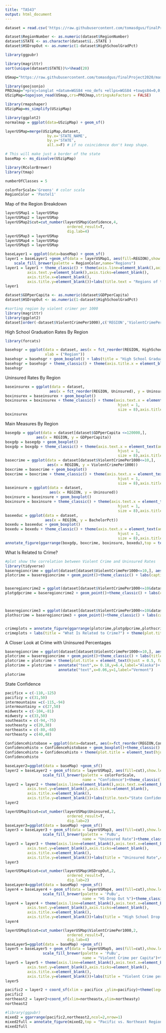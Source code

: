 ```yaml
---
title: "TA543"
output: html_document
---
```


```r
dataset = read.csv('https://raw.githubusercontent.com/tomasdgus/finalProject2020/master/dataset543.csv')
```

```r
dataset$RegionNumber <- as.numeric(dataset$RegionNumber)
dataset$STATE <- as.character(dataset$ï..STATE )
dataset$HSDropOut <- as.numeric(1-dataset$HighSchoolGradPct)
```

```r
library(ggpubr)
```

```r
library(magrittr)
sort(unique(dataset$STATE))%>%head(20)
```

```r
USmap="https://raw.githubusercontent.com/tomasdgus/finalProject2020/master/states.json"
```

```r
library(geojsonio)
PROJmap="+proj=longlat +datum=WGS84 +no_defs +ellps=WGS84 +towgs84=0,0,0"
USzipMap=topojson_read(USmap,crs=PROJmap,stringsAsFactors = FALSE)
```

```r
library(rmapshaper)
USzipMap=ms_simplify(USzipMap)
```

```r
library(ggplot2)
normalmap = ggplot(data=USzipMap) + geom_sf()
```

```r
layerUSMap=merge(USzipMap,dataset, 
                   by.x='STATE_NAME', 
                   by.y='STATE',
                   all.x=F) # if no coincidence don't keep shape.
```


```r
# This will make just a border of the state
baseMap <- ms_dissolve(USzipMap)
```

```r
library(RColorBrewer)
library(tmap)
```

```r
numberOfClasses = 5
```


```r
colorForScale='Greens' # color scale
RegionColor = 'Pastel1'
```

Map of the Region Breakdown
```r
layerUSMap1 = layerUSMap
layerUSMap2 = layerUSMap
layerUSMap2$cut=cut_number(layerUSMap$Confidence,4,
                            ordered_result=T,
                            dig.lab=4)
layerUSMap3 = layerUSMap
layerUSMap4 = layerUSMap
layerUSMap5 = layerUSMap
```

```r
baseLayer1 = ggplot(data=baseMap) + geom_sf()
layer1 = baseLayer1 +geom_sf(data = layerUSMap1, aes(fill=REGION),show.legend = T)+
    scale_fill_brewer(palette = RegionColor,name="Regions")
layer1 = layer1 + theme_classic() + theme(axis.line=element_blank(),axis.text.x=element_blank(),
          axis.text.y=element_blank(),axis.ticks=element_blank(),
          axis.title.x=element_blank(),
          axis.title.y=element_blank())+labs(title.text = "Regions of the U.S.",caption.text = "Source: U.S. National Park Service")+theme(plot.title = element_text(hjust=0.75),plot.caption = element_text(hjust=1.5))
layer1
```


```r
dataset$GDPperCapita <- as.numeric(dataset$GDPperCapita)
dataset$HSDropOut <- as.numeric(1-dataset$HighSchoolGradPct)
```


```r
#sorting region by violent crimer per 1000
library(magrittr)
library(ggplot2)
dataset[order(-dataset$ViolentCrimePer1000),c('REGION','ViolentCrimePer1000')]%>%head(20)
```

High School Graduation Rates By Region
```r
library(forcats)

```
```r
basehsgr = ggplot(data = dataset, aes(x = fct_reorder(REGION, HighSchoolGradPct),y = HighSchoolGradPct),
                  xlab = ("Region"))
basehsgr = basehsgr + geom_boxplot() + labs(title = "High School Graduation Rates By Region")
basehsgr = basehsgr + theme_classic() + theme(axis.title.x = element_blank(), plot.title = element_text(hjust = 0.5, face = "bold"))  
basehsgr
```

Uninsured Rates By Region
```r
baseinsurex = ggplot(data = dataset,
                    aes(x = fct_reorder(REGION, Uninsured), y = Uninsured))
boxinsurex = baseinsurex + geom_boxplot()
boxinsurex = boxinsurex + theme_classic() + theme(axis.text.x = element_text(angle = 45,
                                                   hjust = 1,
                                                   size = 8),axis.title.x = element_blank()) + labs(title = "Uninsured Rates By Region", caption = "Source: US Census Bureau Current Population Survey") + theme(plot.title = element_text(hjust = 0.5, face = "bold"))
boxinsurex
```

Main Measures By Region
```r
basegdp = ggplot(data = dataset[dataset$GDPperCapita <=120000,],
              aes(x = REGION, y = GDPperCapita))
boxgdp = basegdp + geom_boxplot()
boxgdp = boxgdp + theme_classic() + theme(axis.text.x = element_text(angle = 45,
                                                   hjust = 1,
                                                   size = 8),axis.title.x = element_blank()) + labs(caption = "Source: Bureau of Economic Analysis")
basecrime = ggplot(data = dataset[dataset$ViolentCrimePer1000<=10,],
                   aes(x = REGION, y = ViolentCrimePer1000))
boxcrime = basecrime + geom_boxplot()
boxcrime = boxcrime + theme_classic() + theme(axis.text.x = element_text(angle = 45,
                                                   hjust = 1,
                                                   size = 8),axis.title.x = element_blank()) + labs(caption = "Source: FBI State Crime Statistics")
baseinsure = ggplot(data = dataset,
                    aes(x = REGION, y = Uninsured))
boxinsure = baseinsure + geom_boxplot()
boxinsure = boxinsure + theme_classic() + theme(axis.text.x = element_text(angle = 45,
                                                   hjust = 1,
                                                   size = 8),axis.title.x = element_blank()) + labs(caption = "Source: US Census Bureau Current Population Survey")
baseeduc = ggplot(data = dataset,
                  aes(x = REGION, y = BachelorPct))
boxedu = baseeduc + geom_boxplot()
boxedu = boxedu + theme_classic() + theme(axis.text.x = element_text(angle = 45,
                                                   hjust = 1,
                                                   size = 8),axis.title.x = element_blank()) + labs(caption = "Source: US Census Bureau")
annotate_figure(ggarrange(boxgdp, boxcrime, boxinsure, boxedu),top = text_grob("Main Measures by Region\n",size= 14,hjust=0.5, face = "bold"))
```

What Is Related to Crime?
```r
#plot show the correlation between Violent Crime and Uninsured Rates
library(tidyverse)
baseregioncrime = ggplot(dataset[dataset$ViolentCrimePer1000<=10,], aes(x=UninsuredPCT, y=ViolentCrimePer1000))
plotcrime = baseregioncrime + geom_point()+theme_classic() + labs(caption = "Source: US Census Bureau Current Population Survey")+ geom_smooth(method="lm",se=FALSE)


baseregioncrime2 = ggplot(dataset[dataset$ViolentCrimePer1000<=10&dataset$GDPperCapita<=120000,], aes(x=GDPperCapita, y=ViolentCrimePer1000))
plotgdpcrime = baseregioncrime2 + geom_point()+theme_classic() + labs(caption = "Source: US Bureau of Economic Analysis")+ geom_smooth(method="lm",se=FALSE)



baseregioncrime3 = ggplot(dataset[dataset$ViolentCrimePer1000<=10&dataset$HighSchoolGradPct>=.80,], aes(x=HighSchoolGradPct, y=ViolentCrimePer1000))
plothscrime = baseregioncrime3 + geom_point()+theme_classic() + labs(caption = "Source:US Census Bureau")+ geom_smooth(method="lm",se=FALSE)


crimeplots = annotate_figure(ggarrange(plotcrime,plotgdpcrime,plothscrime), top ="",)
crimeplots + labs(title = "What Is Related to Crime?") + theme(plot.title = element_text(face = "bold"))
```

A Closer Look at Crime with Uninsured Percentages
```r
baseregioncrime = ggplot(dataset[dataset$ViolentCrimePer1000<=10,], aes(x=UninsuredPCT, y=ViolentCrimePer1000))
plotcrime = baseregioncrime + geom_point()+theme_classic() + labs(title = "Is No Healthcare Related to Crime?",caption = "(Excluding Washington DC) Source: US Census Bureau Current Population Survey") + geom_smooth(method="lm",se=FALSE)
plotcrime = plotcrime + theme(plot.title = element_text(hjust = 0.5, face = "bold"))
plotcrime = plotcrime + annotate("text",x= 0.18,y=6.4,label="Alaska")+
                        annotate("text",x=0.06,y=1,label="Vermont")
plotcrime
```

State Confidence
```r
pacificx = c(-110,-125)
pacificy = c(31,50)
intermountainx =c(-115,-94)
intermountainy = c(27,50)
midwestx = c(-104,-81)
midwesty = c(33,50)
southeastx = c(-94,-75)
southeasty = c(20,38)
northeastx = c(-80,-68)
northeasty = c(40,48)
```

```r
Confidencehistobase = ggplot(data=dataset, aes(x=fct_reorder(REGION,Confidence), y=Confidence))
Confidencehisto = Confidencehistobase + geom_boxplot()+theme_classic() + theme(axis.title.x = element_blank()) + labs(title = "Confidence By Region") 
Confidencehisto = Confidencehisto + theme(plot.title = element_text(hjust = 0.5, face = "bold"))
Confidencehisto
```


```r
baseLayer2=ggplot(data = baseMap) +geom_sf() 
layer2 = baseLayer2 + geom_sf(data = layerUSMap2, aes(fill=cut),show.legend = T) +
                 scale_fill_brewer(palette = colorForScale,
                                   name = "Confidence")+theme_classic()
layer2 = layer2 + theme(axis.line=element_blank(),axis.text.x=element_blank(),
          axis.text.y=element_blank(),axis.ticks=element_blank(),
          axis.title.x=element_blank(),
          axis.title.y=element_blank())+labs(title.text="State Confidence")+theme(plot.title = element_text(hjust=0.75))
layer2 
```

```r
layerUSMap3$cut=cut_number(layerUSMap$Uninsured,2,
                            ordered_result=T,
                            dig.lab=2)
baseLayer3=ggplot(data = baseMap) +geom_sf() 
layer3 = baseLayer3 + geom_sf(data = layerUSMap3, aes(fill=cut),show.legend = T) +
                 scale_fill_brewer(palette = 'PuBu',
                                   name = "Uninsured Rate")+theme_classic()
layer3 = layer3 + theme(axis.line=element_blank(),axis.text.x=element_blank(),
          axis.text.y=element_blank(),axis.ticks=element_blank(),
          axis.title.x=element_blank(),
          axis.title.y=element_blank())+labs(title = "Uninsured Rate",caption= "Source:US Census Bureau")+theme(plot.title = element_text(hjust=0.75))
layer3 
```

```r
layerUSMap4$cut=cut_number(layerUSMap$HSDropOut,2,
                            ordered_result=T,
                            dig.lab=2)
baseLayer4=ggplot(data = baseMap) +geom_sf() 
layer4 = baseLayer4 + geom_sf(data = layerUSMap4, aes(fill=cut),show.legend = T) +
                 scale_fill_brewer(palette = 'PuBu',
                                   name = "HS Drop Out %")+theme_classic()
layer4 = layer4 + theme(axis.line=element_blank(),axis.text.x=element_blank(),
          axis.text.y=element_blank(),axis.ticks=element_blank(),
          axis.title.x=element_blank(),
          axis.title.y=element_blank())+labs(title = "High School Drop Out Percentage",caption= "Source:US Census Bureau")+theme(plot.title = element_text(hjust=0.75))
layer4 
```

```r
layerUSMap5$cut=cut_number(layerUSMap$ViolentCrimePer1000,2,
                            ordered_result=T,
                            dig.lab=4)
baseLayer5=ggplot(data = baseMap) +geom_sf() 
layer5 = baseLayer5 + geom_sf(data = layerUSMap5, aes(fill=cut),show.legend = T) +
                 scale_fill_brewer(palette = 'PuBu',
                                   name = "Violent Crime per Capita")+theme_classic()
layer5 = layer5 + theme(axis.line=element_blank(),axis.text.x=element_blank(),
          axis.text.y=element_blank(),axis.ticks=element_blank(),
          axis.title.x=element_blank(),
          axis.title.y=element_blank())+labs(title = "Violent Crime per Capita",caption= "Source:US Census Bureau")+theme(plot.title = element_text(hjust=0.75))
layer5 
```

```r
pacific2 = layer2 + coord_sf(xlim = pacificx ,ylim=pacificy)+theme(legend.position = 'none')
pacific2
northeast2 = layer2+coord_sf(xlim=northeastx,ylim=northeasty)
northeast2
```

```r
#library(ggpubr)
mixed2 = ggarrange(pacific2,northeast2,ncol=2,nrow=1)
mixed2full = annotate_figure(mixed2,top = "Pacific vs. Northeast Region")
mixed2full
```
